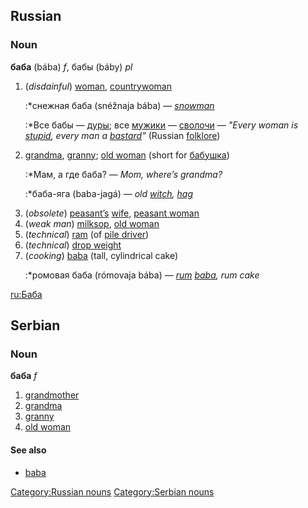 ==Russian==
[[Category:Russian nouns]]
===Noun===
'''баба''' (bába) ''f'', бабы (báby) ''pl''
#(''disdainful'') [[woman]], [[countrywoman]]
#:*снежная баба (snéžnaja bába) — ''[[snowman]]''
#:*Все бабы — [[дура|дуры]]; все [[мужик|мужики]] — [[сволочь|сволочи]] — ''"Every woman is [[stupid]], every man a [[bastard]]"'' (Russian [[folklore]])
#[[grandma]], [[granny]]; [[old woman]] (short for [[бабушка]])
#:*Мам, а где баба? — ''Mom, where’s grandma?''
#:*баба-яга (baba-jagá) — ''old [[witch]], [[hag]]''
#(''obsolete'') [[peasant|peasant’s]] [[wife]], [[peasant woman]]
#(''weak man'') [[milksop]], [[old woman]]
#(''technical'') [[ram]] (of [[pile driver]])
#(''technical'') [[drop weight]]
#(''cooking'') [[baba]] (tall, cylindrical cake)
#:*ромовая баба (rómovaja bába) — ''[[rum]] [[baba]], rum cake''
[[ru:Баба]]

==Serbian==
===Noun===
'''баба''' ''f''
#[[grandmother]]
#[[grandma]]
#[[granny]]
#[[old woman]]
====See also====
*[[baba]]
[[Category:Serbian nouns]]